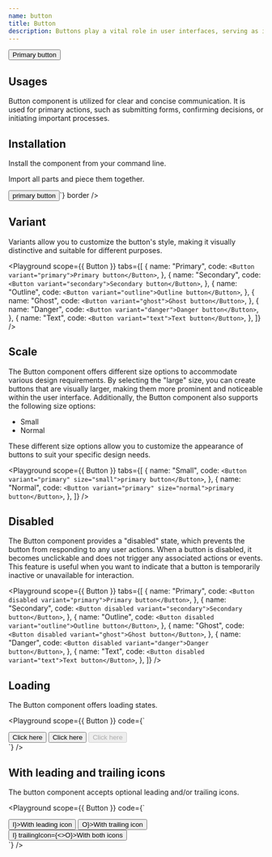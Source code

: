 ```yaml
---
name: button
title: Button
description: Buttons play a vital role in user interfaces, serving as interactive elements that initiate actions or facilitate navigation within an application. They provide users with clickable elements to interact with the system and perform various tasks.
---
```


<Preview>
  <Button variant="primary">Primary button</Button>
</Preview>

## Usages

Button component is utilized for clear and concise communication.
It is used for primary actions, such as submitting forms, confirming decisions, or initiating important processes.

## Installation

Install the component from your command line.

<LiveProvider>
  <LiveEditor code={`npm install @raystack/apsara`} border />
</LiveProvider>

Import all parts and piece them together.

<LiveProvider>
    <LiveEditor code={`

<Button variant="primary">primary button</Button>`} border />
</LiveProvider>

## Variant

Variants allow you to customize the button's style, making it visually distinctive and suitable for different purposes.

<Playground
  scope={{ Button }}
  tabs={[
    {
      name: "Primary",
      code: `<Button variant="primary">Primary button</Button>`,
    },
    {
      name: "Secondary",
      code: `<Button variant="secondary">Secondary button</Button>`,
    },
    {
      name: "Outline",
      code: `<Button variant="outline">Outline button</Button>`,
    },
    {
      name: "Ghost",
      code: `<Button variant="ghost">Ghost button</Button>`,
    },
    {
      name: "Danger",
      code: `<Button variant="danger">Danger button</Button>`,
    },
    {
      name: "Text",
      code: `<Button variant="text">Text button</Button>`,
    },
  ]}
/>

## Scale

The Button component offers different size options to accommodate various design requirements. By selecting the "large" size, you can create buttons that are visually larger, making them more prominent and noticeable within the user interface. Additionally, the Button component also supports the following size options:

- Small
- Normal

These different size options allow you to customize the appearance of buttons to suit your specific design needs.

<Playground
  scope={{ Button }}
  tabs={[
    {
      name: "Small",
      code: `<Button variant="primary" size="small">primary button</Button>`,
    },
    {
      name: "Normal",
      code: `<Button variant="primary" size="normal">primary button</Button>`,
    },
  ]}
/>

## Disabled

The Button component provides a "disabled" state, which prevents the button from responding to any user actions. When a button is disabled, it becomes unclickable and does not trigger any associated actions or events. This feature is useful when you want to indicate that a button is temporarily inactive or unavailable for interaction.

<Playground
  scope={{ Button }}
  tabs={[
    {
      name: "Primary",
      code: `<Button disabled variant="primary">Primary button</Button>`,
    },
    {
      name: "Secondary",
      code: `<Button disabled variant="secondary">Secondary button</Button>`,
    },
    {
      name: "Outline",
      code: `<Button disabled variant="outline">Outline button</Button>`,
    },
    {
      name: "Ghost",
      code: `<Button disabled variant="ghost">Ghost button</Button>`,
    },
    {
      name: "Danger",
      code: `<Button disabled variant="danger">Danger button</Button>`,
    },
    {
      name: "Text",
      code: `<Button disabled variant="text">Text button</Button>`,
    },
  ]}
/>

## Loading

The Button component offers loading states.

<Playground
  scope={{ Button }}
  code={`
<div style={{display:'flex', gap: '8px'}}>
    <Button variant="primary" loading>Click here</Button>
    <Button variant="primary" loading loaderText="Custom Loading...">Click here</Button>
    <Button variant="primary" loading loaderText="Loading..." disabled>Click here</Button>
</div>
`}
/>

## With leading and trailing icons

The button component accepts optional leading and/or trailing icons.

<Playground
  scope={{ Button }}
  code={`
<div style={{display:'flex', gap: '8px'}}>
    <Button variant="primary" leadingIcon={<>I</>}>With leading icon</Button>
    <Button variant="primary" trailingIcon={<>O</>}>With trailing icon</Button>
    <Button variant="primary" leadingIcon={<>I</>} trailingIcon={<>O</>}>With both icons</Button>
</div>
`}
/>
